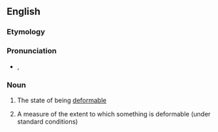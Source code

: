 ==English==

===Etymology===
{{suffix|en|deform|ability}}

===Pronunciation===
* {{a|UK}} {{IPA|en|/dɪˌfɔːməˈbɪlɪti/}}, {{IPA|en|/dɪˌfɔːməˈbɪləti/}}

===Noun===
{{en-noun|~|deformabilities}}

# {{lb|en|uncountable}} The state of being [[deformable]]
# {{lb|en|countable}} A measure of the extent to which something is deformable (under standard conditions)